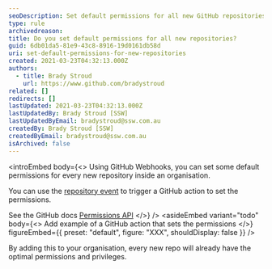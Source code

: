 ```yaml
---
seoDescription: Set default permissions for all new GitHub repositories and streamline your workflow with automated repository creation.
type: rule
archivedreason:
title: Do you set default permissions for all new repositories?
guid: 6db01da5-81e9-43c8-8916-19d0161db58d
uri: set-default-permissions-for-new-repositories
created: 2021-03-23T04:32:13.000Z
authors:
  - title: Brady Stroud
    url: https://www.github.com/bradystroud
related: []
redirects: []
lastUpdated: 2021-03-23T04:32:13.000Z
lastUpdatedBy: Brady Stroud [SSW]
lastUpdatedByEmail: bradystroud@ssw.com.au
createdBy: Brady Stroud [SSW]
createdByEmail: bradystroud@ssw.com.au
isArchived: false
---
```


<introEmbed
  body={<>
Using GitHub Webhooks, you can set some default permissions for every new repository inside an organisation.

You can use the [repository event](https://docs.github.com/en/developers/webhooks-and-events/webhook-events-and-payloads#repository) to trigger a GitHub action to set the permissions.

See the GitHub docs [Permissions API](https://docs.github.com/en/rest/reference/actions#permissions)
  </>}
/>
<asideEmbed
  variant="todo"
  body={<>
    Add example of a GitHub action that sets the permissions
  </>}
  figureEmbed={{
    preset: "default",
    figure: "XXX",
    shouldDisplay: false
  }}
/>

By adding this to your organisation,
every new repo will already have the optimal permissions and privileges.
